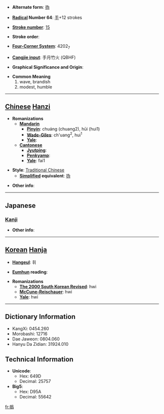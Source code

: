 * '''Alternate form''': [[㧑]]

* '''[[Wiktionary:Chinese radical index| Radical]] Number 64''': [[Wiktionary:Chinese radical index 手|手]]+12 strokes

* '''[[Wiktionary:Chinese total strokes index|Stroke number]]''': [[Wiktionary:Chinese total strokes index 15|15]]

* '''Stroke order''': 

* '''[[Wiktionary:Chinese four corner index|Four-Corner System]]''': 4202<sub>7</sub>

* '''[[Wiktionary:Chinese Cangjie index|Cangjie input]]''': 手月竹火 (QBHF)

* '''Graphical Significance and Origin''': 

* '''Common Meaning'''
*#wave, brandish
*# modest, humble


----

== [[Chinese]] [[Hanzi]] ==

* '''Romanizations'''
** '''[[Mandarin]]'''
*** '''[[Pinyin]]''': chuáng (chuang2), hūi (hui1)
*** '''[[Wade-Giles]]''': ch'uang<sup>2</sup>, hui<sup>1</sup>
*** '''[[Yale]]''': 
** '''[[Cantonese]]'''
*** '''[[Jyutping]]''':
*** '''[[Penkyamp]]''': 
*** '''[[Yale]]''': fai1

* '''Style''': [[Traditional Chinese]] 
** '''[[Simplified Chinese|Simplified]] equivalent''': [[㧑]]

* '''Other info''': 

----

==Japanese==
===[[Kanji]]===
{{kanji|on readings=[[き]] (ki), [[い]] (i)|kun readings=[[はなす]] (hanasu)}}

* '''Other info''':  

----

== [[Korean]] [[Hanja]] ==

* '''[[Hangeul]]''': 휘

* '''[[Eumhun]] reading''': 

* '''Romanizations'''
** '''[[The 2000 South Korean Revised Romanization|The 2000 South Korean Revised]]''': hwi
** '''[[McCune-Reischauer]]''': hwi
** '''[[Yale]]''': hwi

----

== Dictionary Information ==

* KangXi: 0454.260
* Morobashi: 12716
* Dae Jaweon: 0804.060
* Hanyu Da Zidian: 31924.010

== Technical Information ==

* '''Unicode''':
** Hex: 649D
** Decimal: 25757
* '''Big5''':
** Hex: D95A
** Decimal: 55642

[[fr:撝]]